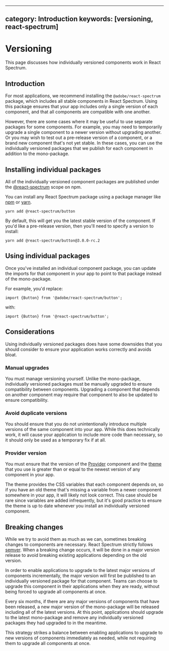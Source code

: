 <!-- Copyright 2020 Adobe. All rights reserved.
This file is licensed to you under the Apache License, Version 2.0 (the "License");
you may not use this file except in compliance with the License. You may obtain a copy
of the License at http://www.apache.org/licenses/LICENSE-2.0
Unless required by applicable law or agreed to in writing, software distributed under
the License is distributed on an "AS IS" BASIS, WITHOUT WARRANTIES OR REPRESENTATIONS
OF ANY KIND, either express or implied. See the License for the specific language
governing permissions and limitations under the License. -->


---
category: Introduction
keywords: [versioning, react-spectrum]
---

# Versioning

This page discusses how individually versioned components work in React Spectrum.

## Introduction

For most applications, we recommend installing the `@adobe/react-spectrum`
package, which includes all stable components in React Spectrum. Using this
package ensures that your app includes only a single version of each component,
and that all components are compatible with one another.

However, there are some cases where it may be useful to use separate
packages for some components. For example, you may need to temporarily upgrade a
single component to a newer version without upgrading another. Or you may wish to
test out a pre-release version of a component, or a brand new component that's not
yet stable. In these cases, you can use the individually versioned packages that
we publish for each component in addition to the mono-package.

## Installing individual packages

All of the individually versioned component packages are published under the
[@react-spectrum](https://www.npmjs.com/org/react-spectrum) scope on npm.

You can install any React Spectrum package using a package manager like
[npm](https://docs.npmjs.com/cli/npm) or [yarn](https://classic.yarnpkg.com/lang/en/).

```
yarn add @react-spectrum/button
```

By default, this will get you the latest stable version of the component.
If you'd like a pre-release version, then you'll need to specify a version
to install:

```
yarn add @react-spectrum/button@3.0.0-rc.2
```

## Using individual packages

Once you've installed an individual component package, you can update the imports
for that component in your app to point to that package instead of the mono-package.

For example, you'd replace:

```tsx
import {Button} from '@adobe/react-spectrum/button';
```

with:

```tsx
import {Button} from '@react-spectrum/button';
```

## Considerations

Using individually versioned packages does have some downsides that you should consider
to ensure your application works correctly and avoids bloat.

### Manual upgrades

You must manage versioning yourself. Unlike the mono-package, individually
versioned packages must be manually upgraded to ensure compatibility between
components. Upgrading a component that depends on another component may require
that component to also be updated to ensure compatibility.

### Avoid duplicate versions

You should ensure that you do not unintentionally introduce multiple versions of
the same component into your app. While this does technically work, it will
cause your application to include more code than necessary, so it should only
be used as a temporary fix if at all.

### Provider version

You must ensure that the version of the [Provider](Provider.html) component
and the [theme](theming.html) that you use is greater than or equal to the
newest version of any component in your app.

The theme provides the CSS variables that each component depends on, so if you
have an old theme that's missing a variable from a newer component somewhere
in your app, it will likely not look correct. This case should be rare since
variables are added infrequently, but it's good practice to ensure the theme
is up to date whenever you install an individually versioned component.

## Breaking changes

While we try to avoid them as much as we can, sometimes breaking changes to
components are necessary. React Spectrum strictly follows [semver](https://semver.org).
When a breaking change occurs, it will be done in a major version release
to avoid breaking existing applications depending on the old version.

In order to enable applications to upgrade to the latest major versions
of components incrementally, the major version will first be
published to an individually versioned package for that component.
Teams can choose to upgrade this component in their applications
when they are ready, without being forced to upgrade all components at once.

Every six months, if there are any major versions of components that have been released,
a new major version of the mono-package will be released including all of
the latest versions. At this point, applications should upgrade to the latest
mono-package and remove any individually versioned packages they had upgraded
to in the meantime.

This strategy strikes a balance between enabling applications to upgrade to
new versions of components immediately as needed, while not requiring them to upgrade
all components at once.
